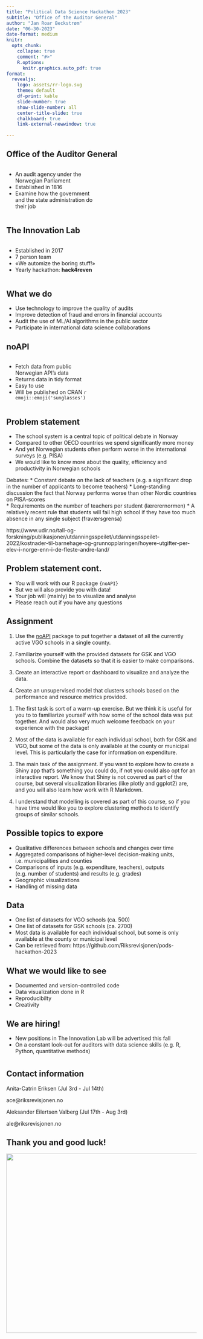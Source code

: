```yaml
---
title: "Political Data Science Hackathon 2023"
subtitle: "Office of the Auditor General"
author: "Jan Roar Beckstrøm" 
date: "06-30-2023"
date-format: medium
knitr:
  opts_chunk: 
    collapse: true
    comment: "#>" 
    R.options:
      knitr.graphics.auto_pdf: true
format: 
  revealjs: 
    logo: assets/rr-logo.svg
    theme: default
    df-print: kable
    slide-number: true
    show-slide-number: all
    center-title-slide: true
    chalkboard: true
    link-external-newwindow: true
    
---
```


## Office of the Auditor General

:::: {.columns}

::: {.column width="50%"}
* An audit agency under the Norwegian Parliament 
* Established in 1816 
* Examine how the government and the state administration do their job 
:::

::: {.column width="5%"}
:::

::: {.column width="45%"}
<img src="assets/kesp-og-reven.png" alt="">
:::

::::

## The Innovation Lab 

:::: {.columns}

::: {.column width="60%"}
* Established in 2017
* 7 person team 
* «We automize the boring stuff!» 
* Yearly hackathon: **hack4reven** 
:::

::: {.column width="5%"}
:::

::: {.column width="35%"}
<img src="assets/hack4reven-logo-300x291.png" alt="">
:::

::::

## What we do 

* Use technology to improve the quality of audits 
* Improve detection of fraud and errors in financial accounts 
* Audit the use of ML/AI algorithms in the public sector 
* Participate in international data science collaborations

## noAPI 

:::: {.columns}

::: {.column width="50%"}
* Fetch data from public Norwegian API's data
* Returns data in tidy format
* Easy to use 
* Will be published on CRAN `r emoji::emoji('sunglasses')`
:::

::: {.column width="5%"}
:::

::: {.column width="45%"}
<img src="assets/noAPI.png" alt="">
:::

::::



## Problem statement

:::incremental
* The school system is a central topic of political debate in Norway
* Compared to other OECD countries we spend significantly more money 
* And yet Norwegian students often perform worse in the international surveys (e.g. PISA) 
* We would like to know more about the quality, efficiency and productivity in Norwegian schools
::: 


:::notes
Debates:
* Constant debate on the lack of teachers (e.g. a significant drop in the number of applicants to become teachers)
* Long-standing discussion the fact that Norway performs worse than other Nordic countries on PISA-scores  
* Requirements on the number of teachers per student (lærerernormen)
* A relatively recent rule that students will fail high school if they have too much absence in any single subject (fraværsgrensa)

https://www.udir.no/tall-og-forskning/publikasjoner/utdanningsspeilet/utdanningsspeilet-2022/kostnader-til-barnehage-og-grunnopplaringen/hoyere-utgifter-per-elev-i-norge-enn-i-de-fleste-andre-land/ 
::: 

## Problem statement cont. 

:::incremental 
* You will work with our R package `{noAPI}`
* But we will also provide you with data! 
* Your job will (mainly) be to visualize and analyse
* Please reach out if you have any questions 
:::



## Assignment 

:::incremental

1) Use the [noAPI](https://riksrevisjonen.github.io/noAPI/) package to put together a dataset of all the currently active VGO schools in a single county. 

2) Familiarize yourself with the provided datasets for GSK and VGO schools. Combine the datasets so that it is easier to make comparisons. 

3) Create an interactive report or dashboard to visualize and analyze the data. 

4) Create an unsupervised model that clusters schools based on the performance and resource metrics provided. 

:::

:::notes
1) The first task is sort of a warm-up exercise. But we think it is useful for you to to familiarize yourself with how some of the school data was put together. And would also very much welcome feedback on your experience with the package!

2) Most of the data is available for each individual school, both for GSK and VGO, but some of the data is only available at the county or municipal level. This is particularly the case for information on expenditure. 

3) The main task of the assignment. If you want to explore how to create a Shiny app that’s something you could do, if not you could also opt for an interactive report. We know that Shiny is not covered as part of the course, but several visualization libraries (like plotly and ggplot2) are, and you will also learn how work with R Markdown.

4) I understand that modelling is covered as part of this course, so if you have time would like you to explore clustering methods to identify groups of similar schools. 
:::

## Possible topics to expore 

:::incremental
* Qualitative differences between schools and changes over time
* Aggregated comparisons of higher-level decision-making units, i.e. municipalities and counties 
* Comparisons of inputs (e.g. expenditure, teachers), outputs (e.g. number of students) and results (e.g. grades) 
* Geographic visualizations 
* Handling of missing data 
::: 

:::notes
::: 

## Data 

* One list of datasets for VGO schools (ca. 500)
* One list of datasets for GSK schools (ca. 2700)
* Most data is available for each individual school, but some is only available at the county or 
municipal level 
* Can be retrieved from: https://github.com/Riksrevisjonen/pods-hackathon-2023


## What we would like to see 

* Documented and version-controlled code 
* Data visualization done in R
* Reproducibilty  
* Creativity


## We are hiring! 

* New positions in The Innovation Lab will be advertised this fall 
* On a constant look-out for auditors with data science skills (e.g. R, Python, quantitative methods) 


#  

::: {.r-stack}
<h2 style="font-size: value;"> Contact information </h2>
:::

:::{#title-slide .center}

Anita-Catrin Eriksen (Jul 3rd - Jul 14th)

ace@riksrevisjonen.no

Aleksander Eilertsen Valberg (Jul 17th - Aug 3rd)

ale@riksrevisjonen.no
:::



## 

::: {.r-stack}
<h2 style="font-size: value;"> Thank you and good luck! </h2>
:::


![](assets/reven.jpg){.absolute top="150" left="180" width="700" height="475"}





